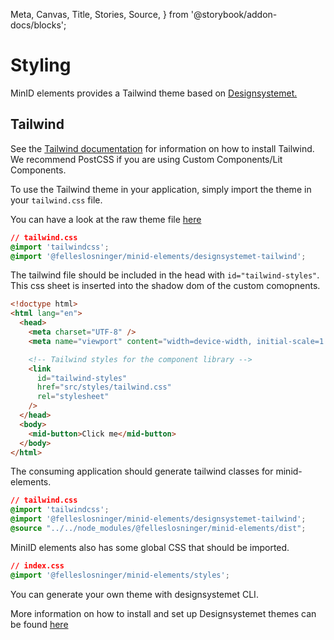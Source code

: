   Meta,
  Canvas,
  Title,
  Stories,
  Source,
} from '@storybook/addon-docs/blocks';

<Meta title="Styling/Setup" />

# Styling

MinID elements provides a Tailwind theme based on [Designsystemet.](https://www.designsystemet.no/)

## Tailwind

See the [Tailwind documentation](https://tailwindcss.com/docs/installation) for information
on how to install Tailwind. We recommend PostCSS if you are using Custom Components/Lit Components.

To use the Tailwind theme in your application, simply import the theme in your `tailwind.css` file.

You can have a look at the raw theme file [here](https://github.com/felleslosninger/minid-web-components/blob/main/src/public/designsystemet-tailwind.css)

```css
// tailwind.css
@import 'tailwindcss';
@import '@felleslosninger/minid-elements/designsystemet-tailwind';
```

The tailwind file should be included in the head with `id="tailwind-styles"`. This css sheet is inserted into the shadow dom of the custom comopnents.

```html
<!doctype html>
<html lang="en">
  <head>
    <meta charset="UTF-8" />
    <meta name="viewport" content="width=device-width, initial-scale=1.0" />

    <!-- Tailwind styles for the component library -->
    <link
      id="tailwind-styles"
      href="src/styles/tailwind.css"
      rel="stylesheet"
    />
  </head>
  <body>
    <mid-button>Click me</mid-button>
  </body>
</html>
```

The consuming application should generate tailwind classes for minid-elements.

```css
// tailwind.css
@import 'tailwindcss';
@import '@felleslosninger/minid-elements/designsystemet-tailwind';
@source "../../node_modules/@felleslosninger/minid-elements/dist";
```

MiniID elements also has some global CSS that should be imported.

```css
// index.css
@import '@felleslosninger/minid-elements/styles';

```

You can generate your own theme with designsystemet CLI.

More information on how to
install and set up Designsystemet themes can be found [here](https://github.com/digdir/designsystemet)
